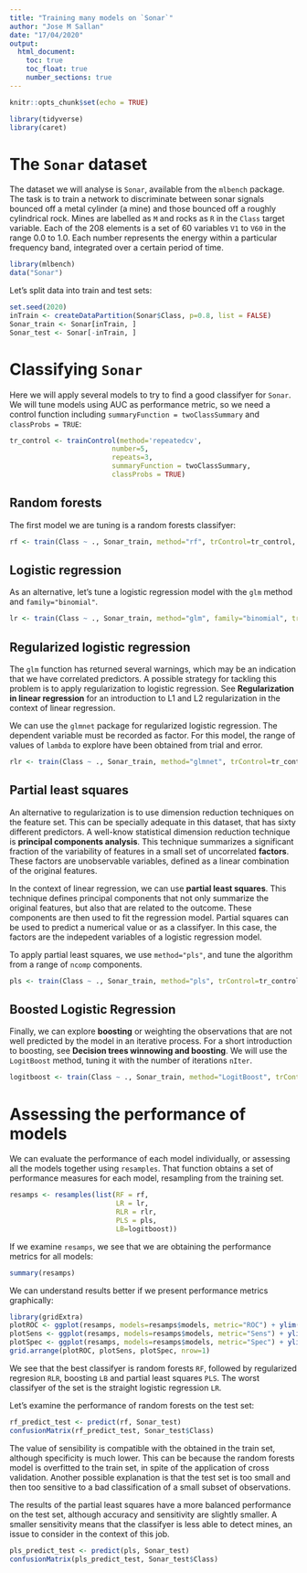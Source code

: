 ```yaml
---
title: "Training many models on `Sonar`"
author: "Jose M Sallan"
date: "17/04/2020"
output: 
  html_document:
    toc: true
    toc_float: true
    number_sections: true
---
```


```r
knitr::opts_chunk$set(echo = TRUE)
```

```r
library(tidyverse)
library(caret)
```


# The `Sonar` dataset

The dataset we will analyse is `Sonar`, available from the `mlbench` package. The task is to train a network to discriminate between sonar signals bounced off a metal cylinder (a mine) and those bounced off a roughly cylindrical rock. Mines are labelled as `M` and rocks as `R` in the `Class` target variable. Each of the 208 elements is a set of 60 variables `V1` to `V60` in the range 0.0 to 1.0. Each number represents the energy within a particular frequency band, integrated over a certain period of time.

```r
library(mlbench)
data("Sonar")
```

Let's split data into train and test sets:

```r
set.seed(2020)
inTrain <- createDataPartition(Sonar$Class, p=0.8, list = FALSE)
Sonar_train <- Sonar[inTrain, ]
Sonar_test <- Sonar[-inTrain, ]
```

# Classifying `Sonar`

Here we will apply several models to try to find a good classifyer for `Sonar`. We will tune models using AUC as performance metric, so we need a control function including `summaryFunction = twoClassSummary` and `classProbs = TRUE`:

```r
tr_control <- trainControl(method='repeatedcv', 
                         number=5, 
                         repeats=3,
                         summaryFunction = twoClassSummary,
                         classProbs = TRUE)
```

## Random forests

The first model we are tuning is a random forests classifyer:

```r
rf <- train(Class ~ ., Sonar_train, method="rf", trControl=tr_control, tuneGrid=expand.grid(mtry=2:10), metric="ROC")
```

## Logistic regression

As an alternative, let's tune a logistic regression model with the `glm` method and `family="binomial"`.

```r
lr <- train(Class ~ ., Sonar_train, method="glm", family="binomial", trControl=tr_control, control = list(maxit = 50), metric="ROC")
```

## Regularized logistic regression

The `glm` function has returned several warnings, which may be an indication that we have correlated predictors. A possible strategy for tackling this problem is to apply regularization to logistic regression. See **Regularization in linear regression** for an introduction to L1 and L2 regularization in the context of linear regression.

We can use the `glmnet` package for regularized logistic regression. The dependent variable must be recorded as factor. For this model, the range of values of `lambda` to explore have been obtained from trial and error.

```r
rlr <- train(Class ~ ., Sonar_train, method="glmnet", trControl=tr_control, preProcess=c("center", "scale"), tuneGrid=expand.grid(alpha=c(0, 0.5, 1), lambda=seq(0, 1, 0.1)), metric="ROC")
```

## Partial least squares

An alternative to regularization is to use dimension reduction techniques on the feature set. This can be specially adequate in this dataset, that has sixty different predictors. A well-know statistical dimension reduction technique is **principal components analysis**. This technique summarizes a significant fraction of the variability of features in a small set of uncorrelated **factors**. These factors are unobservable variables, defined as a linear combination of the original features.

In the context of linear regression, we can use **partial least squares**. This technique defines principal components that not only summarize the original features, but also that are related to the outcome. These components are then used to fit the regression model. Partial squares can be used to predict a numerical value or as a classifyer. In this case, the factors are the indepedent variables of a logistic regression model.

To apply partial least squares, we use `method="pls"`, and tune the algorithm from a range of `ncomp` components.


```r
pls <- train(Class ~ ., Sonar_train, method="pls", trControl=tr_control, tuneGrid=expand.grid(ncomp=2:20), metric="ROC")
```

## Boosted Logistic Regression

Finally, we can explore **boosting** or weighting the observations that are not well predicted by the model in an iterative process. For a short introduction to boosting, see **Decision trees winnowing and boosting**. We will use the `LogitBoost` method, tuning it with the number of iterations `nIter`.

```r
logitboost <- train(Class ~ ., Sonar_train, method="LogitBoost", trControl=tr_control, tuneGrid=expand.grid(nIter=c(5,10, 15)), metric="ROC")
```

# Assessing the performance of models

We can evaluate the performance of each model individually, or assessing all the models together using `resamples`. That function obtains a set of performance measures for each model, resampling from the training set.

```r
resamps <- resamples(list(RF = rf,
                          LR = lr,
                          RLR = rlr,
                          PLS = pls,
                          LB=logitboost))
```

If we examine `resamps`, we see that we are obtaining the performance metrics for all models:

```r
summary(resamps)
```

We can understand results better if we present performance metrics graphically:

```r
library(gridExtra)
plotROC <- ggplot(resamps, models=resamps$models, metric="ROC") + ylim(0.6, 1) + labs(title = "AUC")
plotSens <- ggplot(resamps, models=resamps$models, metric="Sens") + ylim(0.6, 1) + labs(title = "Sens")
plotSpec <- ggplot(resamps, models=resamps$models, metric="Spec") + ylim(0.6, 1) + labs(title = "Spec")
grid.arrange(plotROC, plotSens, plotSpec, nrow=1)
```

We see that the best classifyer is random forests `RF`, followed by regularized regresion `RLR`, boosting `LB` and partial least squares `PLS`. The worst classifyer of the set is the straight logistic regression `LR`.

Let's examine the performance of random forests on the test set:

```r
rf_predict_test <- predict(rf, Sonar_test)
confusionMatrix(rf_predict_test, Sonar_test$Class)
```

The value of sensibility is compatible with the obtained in the train set, although specificity is much lower. This can be because the random forests model is overfitted to the train set, in spite of the application of cross validation. Another possible explanation is that the test set is too small and then too sensitive to a bad classification of a small subset of observations.

The results of the partial least squares have a more balanced performance on the test set, although accuracy and sensitivity are slightly smaller. A smaller sensitivity means that the classifyer is less able to detect mines, an issue to consider in the context of this job.

```r
pls_predict_test <- predict(pls, Sonar_test)
confusionMatrix(pls_predict_test, Sonar_test$Class)
```

